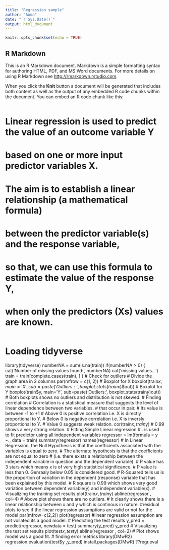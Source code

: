 ```yaml
---
title: "Regression sample"
author: "Auma"
date: "`r Sys.Date()`"
output: html_document
---
```


```r
knitr::opts_chunk$set(echo = TRUE)
```

## R Markdown

This is an R Markdown document. Markdown is a simple formatting syntax for authoring HTML, PDF, and MS Word documents. For more details on using R Markdown see <http://rmarkdown.rstudio.com>.

When you click the **Knit** button a document will be generated that includes both content as well as the output of any embedded R code chunks within the document. You can embed an R code chunk like this:

```r

```


# Linear regression is used to predict the value of an outcome variable Y 
# based on one or more input predictor variables X.
# The aim is to establish a linear relationship (a mathematical formula) 
# between the predictor variable(s) and the response variable, 
# so that, we can use this formula to estimate the value of the response Y, 
# when only the predictors (Xs) values are known.

```r

```
# Loading tidyverse
library(tidyverse)
numberNA = sum(is.na(train))
if(numberNA > 0) {
  cat('Number of missing values found: ', numberNA)
  cat('\nRemoving missing values...')
  train = train[complete.cases(train), ]
}
# Check for outliers
# Divide the graph area in 2 columns
par(mfrow = c(1, 2))
# Boxplot for X
boxplot(train$x, main='X', sub=paste('Outliers: ', boxplot.stats(train$x)$out))
# Boxplot for Y
boxplot(train$y, main='Y', sub=paste('Outliers: ', boxplot.stats(train$y)$out))
# Both boxplots shows no outliers and distribution is not skewed.
# Finding correlation
# Correlation is a statistical measure that suggests the level of linear dependence between two variables,
# that occur in pair. 
# Its value is between -1 to +1
# Above 0 is positive correlation i.e. X is directly proportional to Y.
# Below 0 is negative correlation i.e. X is inversly proportional to Y.
# Value 0 suggests weak relation.
cor(train$x, train$y)
# 0.99 shows a very strong relation.
# Fitting Simple Linear regression
# . is used to fit predictor using all independent variables
regressor = lm(formula = y ~.,
               data = train)
 summary(regressor)
 names(regressor)
 # In Linear Regression, the Null Hypothesis is that the coefficients associated with the variables is equal to zero. 
# The alternate hypothesis is that the coefficients are not equal to zero 
# (i.e. there exists a relationship between the independent variable in question and the dependent variable).
# P value has 3 stars which means x is of very high statistical significance.
# P value is less than 0. Genraaly below 0.05 is considered good.
# R-Squared tells us is the proportion of variation in the dependent (response) variable that has been explained by this model.
# R square is 0.99 which shows very good variation between dependent variable(y) and independent variable(x).
 # Visualizing the training set results
plot(train$x , train$y)
abline(regressor , col=4)
# Above plot shows there are no outliers.
# It clearly shows there is a linear relationship between x and y which is continous in nature.
#residual plots to see if the linear regression assumptions are valid or not for the model
par(mfrow=c(2,2))
plot(regressor)
#linear regression assumption are not voilated its a good model.
# Predicting the test results
y_pred = predict(regressor, newdata = test)
summary(y_pred)
y_pred
# Visualizing the test set results
plot(test$x,test$y)
abline(regressor , col=2)
# Plot shows model was a good fit.
# finding error metrics
library(DMwR2)
regression.evaluation(test$y ,y_pred)
install.packages(DMwR)
??regr.eval

